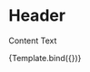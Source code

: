 

<Meta
  title="Components/UI/SeriesList"
  component={SeriesList}
/>

# Header
Content Text

<Canvas sourceState="shown" withSource="open">
  <Story name="Example">
    {Template.bind({})}
  </Story>
</Canvas>

<ArgsTable story="Example"/>

